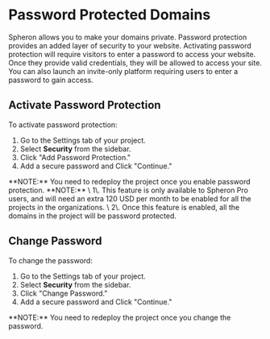 
# Password Protected Domains

Spheron allows you to make your domains private. Password protection provides an added layer of security to your website. Activating password protection will require visitors to enter a password to access your website. Once they provide valid credentials, they will be allowed to access your site. You can also launch an invite-only platform requiring users to enter a password to gain access.

## Activate Password Protection

To activate password protection:
1. Go to the Settings tab of your project.
2. Select **Security** from the sidebar.
3. Click "Add Password Protection."
4. Add a secure password and Click "Continue."

<Callout type="info">
  **NOTE:** You need to redeploy the project once you enable password protection.
</Callout>

<Callout type="info">
  **NOTE:** \
  1\. This feature is only available to Spheron Pro users, and will need an extra 120 USD per month to be enabled for all the projects in the organizations. \
  2\. Once this feature is enabled, all the domains in the project will be password protected.
</Callout>

## Change Password

To change the password:
1. Go to the Settings tab of your project.
2. Select **Security** from the sidebar.
3. Click "Change Password."
4. Add a secure password and Click "Continue."

<Callout type="info">
  **NOTE:** You need to redeploy the project once you change the password.
</Callout>

<Navigation name="Password Protected Domains" />
